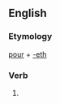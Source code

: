 ==English==

===Etymology===
[[pour]] + [[-eth]]

===Verb===
{{infl|en|verb form}}

# {{archaic third-person singular of|pour}}